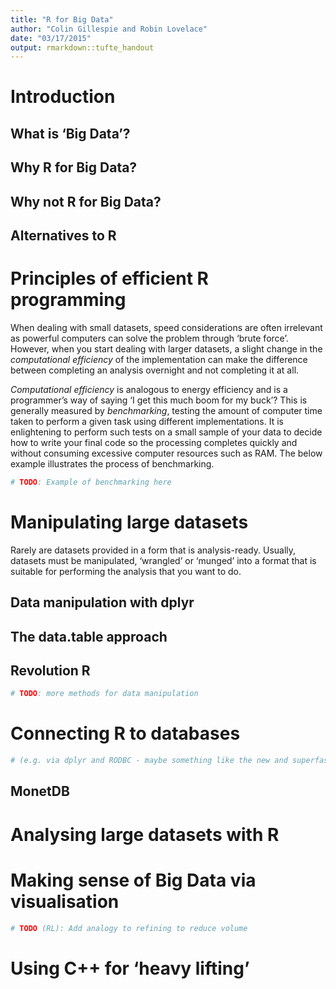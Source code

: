 ```yaml
---
title: "R for Big Data"
author: "Colin Gillespie and Robin Lovelace"
date: "03/17/2015"
output: rmarkdown::tufte_handout
---
```


# Introduction

## What is 'Big Data'?

## Why R for Big Data?

## Why not R for Big Data?

## Alternatives to R

# Principles of efficient R programming

When dealing with small datasets, speed considerations
are often irrelevant as powerful computers can solve
the problem through 'brute force'. However, when you
start dealing with larger datasets, a slight change in
the *computational efficiency* of the implementation
can make the difference between completing an analysis
overnight and not completing it at all.

*Computational efficiency* is analogous to energy efficiency
and is a programmer's way of saying 'I get this much boom for
my buck'? This is generally measured by *benchmarking*,
testing the amount of
computer time taken to perform a given task using different
implementations. It is enlightening to perform such tests on
a small sample of your data to decide how to write your
final code so the processing completes quickly and without
consuming excessive computer resources such as RAM. The below
example illustrates the process of benchmarking.

```r
# TODO: Example of benchmarking here
```



# Manipulating large datasets 

Rarely are datasets provided in a form that is analysis-ready.
Usually, datasets must be manipulated, 'wrangled' or
'munged' into a format that is suitable for performing the
analysis that you want to do.

## Data manipulation with **dplyr**

## The **data.table** approach

## Revolution R

```r
# TODO: more methods for data manipulation
```

# Connecting R to databases


```r
# (e.g. via dplyr and RODBC - maybe something like the new and superfast MonetDB)
```

## MonetDB

# Analysing large datasets with R

# Making sense of Big Data via visualisation

```r
# TODO (RL): Add analogy to refining to reduce volume
```

# Using C++ for 'heavy lifting' 



